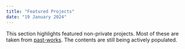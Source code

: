 ---
title: "Featured Projects"
date: "19 January 2024"
---

This section highlights featured non-private projects. Most of these are taken from <a href="https://github.com/abyoso-hapsoro/past-works/">past-works</a>. The contents are still being actively populated.
